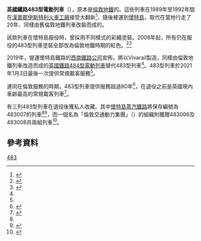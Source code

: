 {{noteTA
|G1=Railway
|T=zh-tw:英國鐵路483型電聯車;zh-hk:英國鐵路483型電動列車;zh-cn:英国铁路483型电力动车组;
}}
{{鐵路車輛
|車輛名稱 = 英國鐵路483型電動列車
|公司色 = #E32636; color: white;
|圖像 = Class 483 "Island Line" train - geograph.org.uk - 1407091.jpg
|pxl=300px
|圖像說明 = 一列由兩組483型電動列車[[機車重聯|重聯]]的4節列車駛入穿越[[賴德鎮|賴德鎮]]的隧道
|圖像2 = 483004 Interior.JPG
|圖像說明2 = 483型電動列車的車廂
|取代 = {{tsl|en|British Rail Classes 485 and 486|英國鐵路485/486型電動列車}}
|被取代 = [[英國鐵路484型電動列車|英國鐵路484型電動列車]]
|unit = self
|輛數 = 20（分成 10 列）
|列車編組 = 一列 2 節
|編組總重量 = 55[[公噸|公噸]]
|編組載客量 = 84人（座位）
|編組輸出 = 500[[千瓦|kW]]（670[[馬力|hp]]）
|軌距 = 1,435毫米（[[標準軌|標準軌]]）
|電化方式 = 630[[伏特|V]][[軌道供電|第三軌]][[直流電|直流電]]
|用戶 = {{link-en|海島線列車|Island Line Trains}}
|路線 = {{link-en|海島線(懷特島)|Island Line, Isle of Wight|海島線}}
|訂單編號 = 
|車輛編號 = 483001─483009 (第十列為零件車，無編號)
|型號 = 
|類型 = [[電力動車组|電力動車组]]、[[地鐵列車|地鐵列車]]
|設計 = 
|衍生自 = {{link-en|倫敦地鐵1938年型列車|London Underground 1938 Stock}}
|製造商 = [[都城嘉慕|都城嘉慕]]
|製造年份 = 1938年─1940年<ref name="h1">{{cite book |last=Hardy |first=Brian |title=Underground Train File: Tube Stock 1933-1959 |year=2001 |publisher=Capital Transport |location=Harrow Weald |isbn=1-85414-235-6 |ref=harv |language=en}}</ref>
|投入服務日期 = 倫敦：1939年<ref name="h1" />─1988年<br />懷特島：1989年─2021年<ref name="echo2019">{{cite news|url=https://www.islandecho.co.uk/new-trains-and-passing-loop-confirmed-as-future-of-island-line-revealed/|title=New Trains and Passing Loop Confirmed as Future of Island Line Revealed|newspaper=Island Echo|date=2019-09-16|accessdate=2019-09-19|language=en}}</ref><ref name="railadvent2021">{{cite web|url=https://www.railadvent.co.uk/2021/01/end-of-the-line-for-iconic-1930s-isle-of-wight-trains-isle-of-wight-railway-epping-ongar-railway-to-receive-trains.html|title=End of the line for Iconic 1930s Isle of Wight trains – Isle of Wight Railway & Epping Ongar Railway to receive trains|publisher=Rail Advent|date=2021-01-04|accessdate=2021-01-05|language=en}}</ref>
|備註 =
}}
'''英國鐵路483型電動列車'''（{{lang-en|British Rail Class 483}}），原本是[[倫敦地鐵|倫敦地鐵]]的{{link-en|倫敦地鐵1938年型列車|London Underground 1938 Stock|1938年型號列車}}。這些列車在1989年至1992年間在[[漢普郡|漢普郡]][[伊斯特利火車工廠|伊斯特利火車工廠]]接受大翻新<ref name="h2">{{cite book|first=Brian|last=Hardy|title=Tube Trains on the Isle of Wight|publisher=Capital Transport|year=2003|location=Harrow Weald, Middlesex|isbn=978-1-85414-276-4|ref=harv|language=en}}</ref>，隨後被運到[[懷特島|懷特島]]，取代在當地行走了20年、同樣由舊倫敦地鐵列車改裝而成的{{tsl|en|British Rail Classes 485 and 486|英國鐵路485/486型電動列車}}。

該款列車在懷特島服役時，曾採用不同樣式的彩繪塗裝。2008年起，所有仍在服役的483型列車塗裝全部改為倫敦地鐵時期的紅色。<ref>{{cite journal|title=New look for Isle of Wight rolling stock|journal=Railway Herald|issue=117|pages=4|issn=1751-8091|url=http://railwayherald.com/magazine/download/117|language=en|accessdate=2015-06-02|date=2008-01-18}}</ref><ref>{{cite web|url=http://www.squarewheels.org.uk/rly/stock/IsleOfWight/|title=1938 tube stock on the Isle of Wight|author=SQUAREWHEELS.org.uk|date=2010-04-04|accessdate=2015-06-02|language=en}}</ref>

2019年，營運懷特島鐵路的[[西南鐵路公司|西南鐵路公司]]宣佈，將以Vivarail製造，同樣由倫敦地鐵列車改造而成的[[英國鐵路484型電動列車|英國鐵路484型電動列車]]替代483型列車<ref name="echo2019" />。483型列車於2021年1月3日最後一次提供常規載客服務<ref name="railadvent2021" />。

連同在倫敦服務的時期，483型列車提供服務超過80年<ref name="bbc2019">{{cite news|url=https://www.bbc.com/news/uk-england-hampshire-49713141|title=£26m investment announced for Isle of Wight rail line|newspaper=[[英國廣播公司|英國廣播公司]]|date=2019-09-16|accessdate=2019-09-19|language=en}}</ref>，在退役之前是英國境內車齡最高的常規載客列車<ref name="swrailway">{{cite web|url=https://www.southwesternrailway.com/other/news-and-media/news/2019/september/uks-oldest-train-fleet-updated-with-26m-investment-into-isle-of-wights-railway|title=UK’s oldest train fleet updated with £26m investment into Isle of Wight’s railway|archiveurl=http://web.archive.org/web/20200910081027/https://www.southwesternrailway.com/other/news-and-media/news/2019/september/uks-oldest-train-fleet-updated-with-26m-investment-into-isle-of-wights-railway|archivedate=2020-09-10|publisher=[[西南鐵路公司|西南鐵路公司]]|date=2019-09-16|accessdate=2021-01-05|language=en}}</ref>。

有三列483型列車在退役後獲私人收藏。其中[[懷特島蒸汽鐵路|懷特島蒸汽鐵路]]將保存編號為483007的列車<ref name="railadvent2021" /><ref name="iows">{{cite web|url=https://iwsteamrailway.co.uk/2021/01/preservation-of-483007/|title=Preservation of 483007|publisher=Isle of Wight Steam Railway|date=2021-01-06|accessdate=2021-04-07|language=en}}</ref>，而一個名為「倫敦交通動力集團」（{{lang-en|London Transport Traction Group}}）的組織則獲贈483006及483008共兩組列車<ref name="LTTG">{{cite web|url=http://www.lttractiongroup.co.uk/project-483.html|title=Project 483|publisher=London Transport Traction Group|accessdate=2021-04-07|language=en}}</ref>。

== 參考資料 ==
<references />

{{英國電力動車組}}
{{DEFAULTSORT:British Rail Class 483}}
[[Category:英國電力動車組|483]]